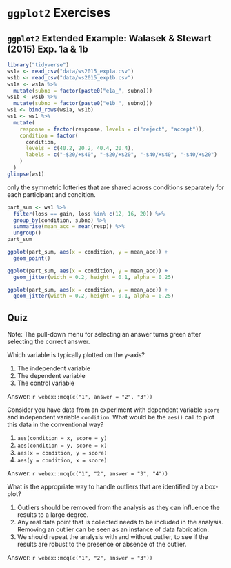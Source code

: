 # `ggplot2` Exercises {#ggplot-exercises .unnumbered}

## `ggplot2` Extended Example:  Walasek & Stewart (2015) Exp. 1a & 1b {#ggplot-walasek-example}

```r
library("tidyverse")
ws1a <- read_csv("data/ws2015_exp1a.csv")
ws1b <- read_csv("data/ws2015_exp1b.csv")
ws1a <- ws1a %>%
  mutate(subno = factor(paste0("e1a_", subno)))
ws1b <- ws1b %>%
  mutate(subno = factor(paste0("e1b_", subno)))
ws1 <- bind_rows(ws1a, ws1b)
ws1 <- ws1 %>% 
  mutate(
    response = factor(response, levels = c("reject", "accept")),
    condition = factor(
      condition, 
      levels = c(40.2, 20.2, 40.4, 20.4), 
      labels = c("-$20/+$40", "-$20/+$20", "-$40/+$40", "-$40/+$20")
    )
  )
glimpse(ws1)
```

only the symmetric lotteries that are shared across conditions separately for each participant and condition.


```r
part_sum <- ws1 %>%
  filter(loss == gain, loss %in% c(12, 16, 20)) %>% 
  group_by(condition, subno) %>% 
  summarise(mean_acc = mean(resp)) %>% 
  ungroup()
part_sum
```

```r
ggplot(part_sum, aes(x = condition, y = mean_acc)) +
  geom_point()
```

```r
ggplot(part_sum, aes(x = condition, y = mean_acc)) +
  geom_jitter(width = 0.2, height = 0.1, alpha = 0.25)
```

```r
ggplot(part_sum, aes(x = condition, y = mean_acc)) +
  geom_jitter(width = 0.2, height = 0.1, alpha = 0.25)
```



## Quiz 

Note: The pull-down menu for selecting an answer turns green after selecting the correct answer. 

::: {.exercise}
Which variable is typically plotted on the y-axis? 

1. The independent variable
2. The dependent variable
3. The control variable

Answer: `r webex::mcq(c("1", answer = "2", "3"))`
:::


::: {.exercise}
Consider you have data from an experiment with dependent variable `score` and  independent variable `condition`. What would be the `aes()` call to plot this data in the conventional way?

1. `aes(condition = x, score = y)`
2. `aes(condition = y, score = x)`
3. `aes(x = condition, y = score)`
4. `aes(y = condition, x = score)`

Answer: `r webex::mcq(c("1", "2", answer = "3", "4"))`
:::


::: {.exercise}
What is the appropriate way to handle outliers that are identified by a box-plot?

1. Outliers should be removed from the analysis as they can influence the results to a large degree.
2. Any real data point that is collected needs to be included in the analysis. Removing an outlier can be seen as an instance of data fabrication. 
3. We should repeat the analysis with and without outlier, to see if the results are robust to the presence or absence of the outlier.

Answer: `r webex::mcq(c("1", "2", answer = "3"))`
:::

